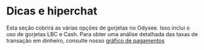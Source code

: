 # Dicas e hiperchat

Esta seção cobrirá as várias opções de gorjetas no Odysee. Isso inclui o uso de gorjetas LBC e Cash. Para obter uma análise detalhada das taxas de transação em dinheiro, consulte nosso [gráfico de pagamentos](https://help.odysee.tv/pt/payments-chart/)

<CategoryCards/>
